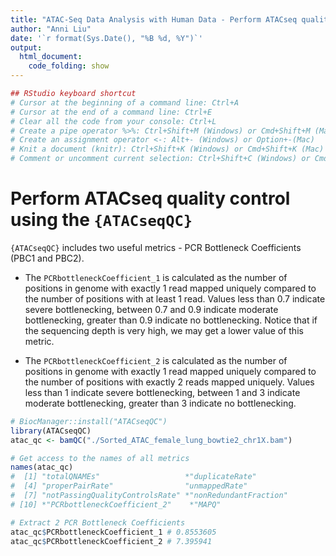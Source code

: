 ```yaml
---
title: "ATAC-Seq Data Analysis with Human Data - Perform ATACseq quality control using the `{ATACseqQC}`"
author: "Anni Liu"
date: '`r format(Sys.Date(), "%B %d, %Y")`'
output: 
  html_document:
    code_folding: show
---
```


```r
## RStudio keyboard shortcut
# Cursor at the beginning of a command line: Ctrl+A
# Cursor at the end of a command line: Ctrl+E
# Clear all the code from your console: Ctrl+L
# Create a pipe operator %>%: Ctrl+Shift+M (Windows) or Cmd+Shift+M (Mac)
# Create an assignment operator <-: Alt+- (Windows) or Option+-(Mac) 
# Knit a document (knitr): Ctrl+Shift+K (Windows) or Cmd+Shift+K (Mac)
# Comment or uncomment current selection: Ctrl+Shift+C (Windows) or Cmd+Shift+C (Mac)
```

# Perform ATACseq quality control using the `{ATACseqQC}`
`{ATACseqQC}` includes two useful metrics - PCR Bottleneck Coefficients (PBC1 and PBC2). 

* The `PCRbottleneckCoefficient_1` is calculated as the number of positions in genome with exactly 1 read mapped uniquely compared to the number of positions with at least 1 read. Values less than 0.7 indicate severe bottlenecking, between 0.7 and 0.9 indicate moderate bottlenecking, greater than 0.9 indicate no bottlenecking. Notice that if the sequencing depth is very high, we may get a lower value of this metric.

* The `PCRbottleneckCoefficient_2` is calculated as the number of positions in genome with exactly 1 read mapped uniquely compared to the number of positions with exactly 2 reads mapped uniquely. Values less than 1 indicate severe bottlenecking, between 1 and 3 indicate moderate bottlenecking, greater than 3 indicate no bottlenecking. 

```r
# BiocManager::install("ATACseqQC")
library(ATACseqQC)
atac_qc <- bamQC("./Sorted_ATAC_female_lung_bowtie2_chr1X.bam")

# Get access to the names of all metrics
names(atac_qc)
#  [1] "totalQNAMEs"                   *"duplicateRate"                 "mitochondriaRate"             
#  [4] "properPairRate"                "unmappedRate"                  "hasUnmappedMateRate"          
#  [7] "notPassingQualityControlsRate" *"nonRedundantFraction"          *"PCRbottleneckCoefficient_1"   
# [10] *"PCRbottleneckCoefficient_2"    *"MAPQ"                          *"idxstats"     

# Extract 2 PCR Bottleneck Coefficients
atac_qc$PCRbottleneckCoefficient_1 # 0.8553605
atac_qc$PCRbottleneckCoefficient_2 # 7.395941
```
